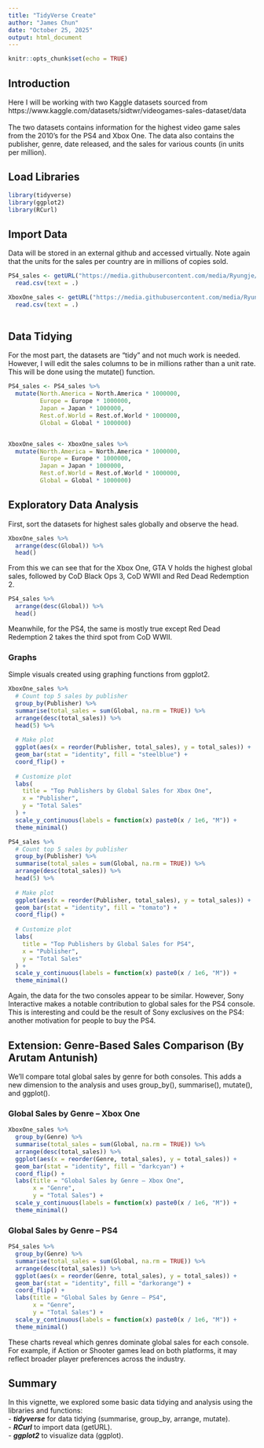 ```yaml
---
title: "TidyVerse Create"
author: "James Chun"
date: "October 25, 2025"
output: html_document
---
```


```r
knitr::opts_chunk$set(echo = TRUE)
```

## Introduction

Here I will be working with two Kaggle datasets sourced from https://www.kaggle.com/datasets/sidtwr/videogames-sales-dataset/data 
<br> 
<br>
The two datasets contains information for the highest video game sales from the 2010's for the PS4 and Xbox One. The data also contains the publisher, genre, date released, and the sales for various counts (in units per million). 


## Load Libraries
```r
library(tidyverse)
library(ggplot2)
library(RCurl)
```


## Import Data
Data will be stored in an external github and accessed virtually. Note again that the units for the sales per country are in millions of copies sold.

```r
PS4_sales <- getURL("https://media.githubusercontent.com/media/Ryungje/DATA607/refs/heads/main/TidyVerse%20Create%20Project/PS4_GamesSales.csv") %>%
  read.csv(text = .)

XboxOne_sales <- getURL("https://media.githubusercontent.com/media/Ryungje/DATA607/refs/heads/main/TidyVerse%20Create%20Project/XboxOne_GameSales.csv") %>%
  read.csv(text = .)
  
```

## Data Tidying
For the most part, the datasets are "tidy" and not much work is needed. However, I will edit the sales columns to be in millions rather than a unit rate. This will be done using the mutate() function.

```r
PS4_sales <- PS4_sales %>%
  mutate(North.America = North.America * 1000000, 
         Europe = Europe * 1000000,
         Japan = Japan * 1000000,
         Rest.of.World = Rest.of.World * 1000000,
         Global = Global * 1000000)


XboxOne_sales <- XboxOne_sales %>%
  mutate(North.America = North.America * 1000000, 
         Europe = Europe * 1000000,
         Japan = Japan * 1000000,
         Rest.of.World = Rest.of.World * 1000000,
         Global = Global * 1000000)
```

## Exploratory Data Analysis
First, sort the datasets for highest sales globally and observe the head.

```r
XboxOne_sales %>%
  arrange(desc(Global)) %>% 
  head()
```
From this we can see that for the Xbox One, GTA V holds the highest global sales, followed by CoD Black Ops 3, CoD WWII and Red Dead Redemption 2. 

```r
PS4_sales %>%
  arrange(desc(Global)) %>% 
  head()
```
Meanwhile, for the PS4, the same is mostly true except Red Dead Redemption 2 takes the third spot from CoD WWII.

### Graphs 
Simple visuals created using graphing functions from ggplot2.

```r
XboxOne_sales %>%
  # Count top 5 sales by publisher
  group_by(Publisher) %>%
  summarise(total_sales = sum(Global, na.rm = TRUE)) %>%
  arrange(desc(total_sales)) %>%
  head(5) %>%
  
  # Make plot
  ggplot(aes(x = reorder(Publisher, total_sales), y = total_sales)) +
  geom_bar(stat = "identity", fill = "steelblue") +
  coord_flip() +
  
  # Customize plot
  labs(
    title = "Top Publishers by Global Sales for Xbox One",
    x = "Publisher",
    y = "Total Sales"
  ) +
  scale_y_continuous(labels = function(x) paste0(x / 1e6, "M")) +
  theme_minimal()
```


```r
PS4_sales %>%
  # Count top 5 sales by publisher
  group_by(Publisher) %>%
  summarise(total_sales = sum(Global, na.rm = TRUE)) %>%
  arrange(desc(total_sales)) %>%
  head(5) %>%
  
  # Make plot
  ggplot(aes(x = reorder(Publisher, total_sales), y = total_sales)) +
  geom_bar(stat = "identity", fill = "tomato") +
  coord_flip() +
  
  # Customize plot
  labs(
    title = "Top Publishers by Global Sales for PS4",
    x = "Publisher",
    y = "Total Sales"
  ) +
  scale_y_continuous(labels = function(x) paste0(x / 1e6, "M")) +
  theme_minimal()
```
Again, the data for the two consoles appear to be similar. However, Sony Interactive makes a notable contribution to global sales for the PS4 console. This is interesting and could be the result of Sony exclusives on the PS4: another motivation for people to buy the PS4.

## Extension: Genre-Based Sales Comparison (By Arutam Antunish)
We’ll compare total global sales by genre for both consoles. This adds a new dimension to the analysis and uses group_by(), summarise(), mutate(), and ggplot().

### Global Sales by Genre – Xbox One

```r
XboxOne_sales %>%
  group_by(Genre) %>%
  summarise(total_sales = sum(Global, na.rm = TRUE)) %>%
  arrange(desc(total_sales)) %>%
  ggplot(aes(x = reorder(Genre, total_sales), y = total_sales)) +
  geom_bar(stat = "identity", fill = "darkcyan") +
  coord_flip() +
  labs(title = "Global Sales by Genre – Xbox One",
       x = "Genre",
       y = "Total Sales") +
  scale_y_continuous(labels = function(x) paste0(x / 1e6, "M")) +
  theme_minimal()
```

### Global Sales by Genre – PS4

```r
PS4_sales %>%
  group_by(Genre) %>%
  summarise(total_sales = sum(Global, na.rm = TRUE)) %>%
  arrange(desc(total_sales)) %>%
  ggplot(aes(x = reorder(Genre, total_sales), y = total_sales)) +
  geom_bar(stat = "identity", fill = "darkorange") +
  coord_flip() +
  labs(title = "Global Sales by Genre – PS4",
       x = "Genre",
       y = "Total Sales") +
  scale_y_continuous(labels = function(x) paste0(x / 1e6, "M")) +
  theme_minimal()
```

These charts reveal which genres dominate global sales for each console. For example, if Action or Shooter games lead on both platforms, it may reflect broader player preferences across the industry.

## Summary


In this vignette, we explored some basic data tidying and analysis using the libraries and functions:
<br>
- ***tidyverse*** for data tidying (summarise, group_by, arrange, mutate).  
- ***RCurl*** to import data (getURL).  
- ***ggplot2*** to visualize data (ggplot).  

